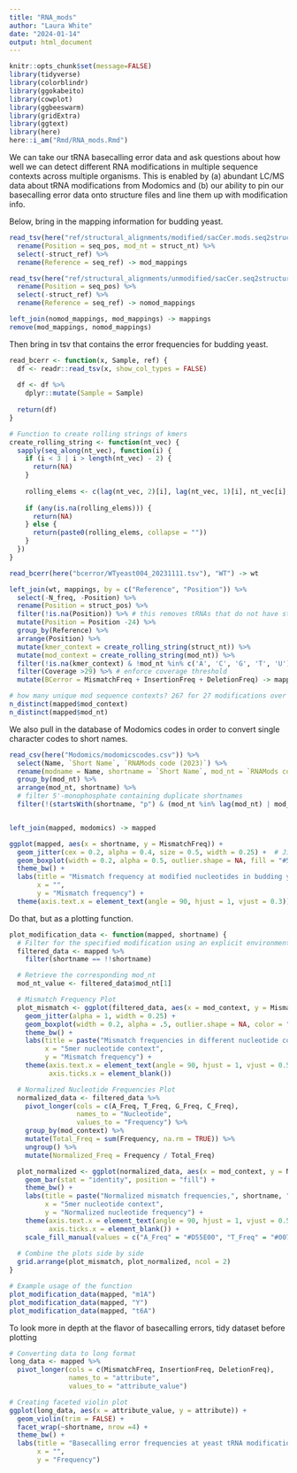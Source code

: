 ```yaml
---
title: "RNA_mods"
author: "Laura White"
date: "2024-01-14"
output: html_document
---
```

```r
knitr::opts_chunk$set(message=FALSE)
library(tidyverse)
library(colorblindr)
library(ggokabeito)
library(cowplot)
library(ggbeeswarm)
library(gridExtra)
library(ggtext)
library(here)
here::i_am("Rmd/RNA_mods.Rmd")
```
We can take our tRNA basecalling error data and ask questions about how well we can detect different RNA modifications in multiple sequence contexts across multiple organisms. This is enabled by (a) abundant LC/MS data about tRNA modifications from Modomics and (b) our ability to pin our basecalling error data onto structure files and line them up with modification info.

Below, bring in the mapping information for budding yeast.
```r
read_tsv(here("ref/structural_alignments/modified/sacCer.mods.seq2structure.tsv")) %>%
  rename(Position = seq_pos, mod_nt = struct_nt) %>%
  select(-struct_ref) %>%
  rename(Reference = seq_ref) -> mod_mappings

read_tsv(here("ref/structural_alignments/unmodified/sacCer.seq2structure.tsv")) %>%
  rename(Position = seq_pos) %>%
  select(-struct_ref) %>%
  rename(Reference = seq_ref) -> nomod_mappings

left_join(nomod_mappings, mod_mappings) -> mappings
remove(mod_mappings, nomod_mappings)
```
Then bring in tsv that contains the error frequencies for budding yeast.
```r
read_bcerr <- function(x, Sample, ref) {
  df <- readr::read_tsv(x, show_col_types = FALSE)
  
  df <- df %>%
    dplyr::mutate(Sample = Sample)
  
  return(df)
}

# Function to create rolling strings of kmers
create_rolling_string <- function(nt_vec) {
  sapply(seq_along(nt_vec), function(i) {
    if (i < 3 | i > length(nt_vec) - 2) {
      return(NA)
    }
    
    rolling_elems <- c(lag(nt_vec, 2)[i], lag(nt_vec, 1)[i], nt_vec[i], lead(nt_vec, 1)[i], lead(nt_vec, 2)[i])
    
    if (any(is.na(rolling_elems))) {
      return(NA)
    } else {
      return(paste0(rolling_elems, collapse = ""))
    }
  })
}

read_bcerr(here("bcerror/WTyeast004_20231111.tsv"), "WT") -> wt

left_join(wt, mappings, by = c("Reference", "Position")) %>%
  select(-N_freq, -Position) %>%
  rename(Position = struct_pos) %>%
  filter(!is.na(Position)) %>% # this removes tRNAs that do not have structural info in the mappings df
  mutate(Position = Position -24) %>%
  group_by(Reference) %>%
  arrange(Position) %>%
  mutate(kmer_context = create_rolling_string(struct_nt)) %>%
  mutate(mod_context = create_rolling_string(mod_nt)) %>%
  filter(!is.na(kmer_context) & !mod_nt %in% c('A', 'C', 'G', 'T', 'U')) %>% # only keep positions with modifications
  filter(Coverage >29) %>% # enforce coverage threshold
  mutate(BCerror = MismatchFreq + InsertionFreq + DeletionFreq) -> mapped 

# how many unique mod sequence contexts? 267 for 27 modifications over almost 3k tRNA sites.
n_distinct(mapped$mod_context)
n_distinct(mapped$mod_nt)
```

We also pull in the database of Modomics codes in order to convert single character codes to short names.
```r
read_csv(here("Modomics/modomicscodes.csv")) %>%
  select(Name, `Short Name`, `RNAMods code (2023)`) %>%
  rename(modname = Name, shortname = `Short Name`, mod_nt = `RNAMods code (2023)`) %>%
  group_by(mod_nt) %>%
  arrange(mod_nt, shortname) %>%
  # filter 5'-monophosphate containing duplicate shortnames
  filter(!(startsWith(shortname, "p") & (mod_nt %in% lag(mod_nt) | mod_nt %in% lead(mod_nt)))) -> modomics


left_join(mapped, modomics) -> mapped
```

```r
ggplot(mapped, aes(x = shortname, y = MismatchFreq)) +
  geom_jitter(cex = 0.2, alpha = 0.4, size = 0.5, width = 0.25) +  # Jitter plot
  geom_boxplot(width = 0.2, alpha = 0.5, outlier.shape = NA, fill = "#56B4E9") +
  theme_bw() +
  labs(title = "Mismatch frequency at modified nucleotides in budding yeast tRNAs",
       x = "",
       y = "Mismatch frequency") +
  theme(axis.text.x = element_text(angle = 90, hjust = 1, vjust = 0.3))

```

Do that, but as a plotting function.
```r
plot_modification_data <- function(mapped, shortname) {
  # Filter for the specified modification using an explicit environment
  filtered_data <- mapped %>%
    filter(shortname == !!shortname)

  # Retrieve the corresponding mod_nt
  mod_nt_value <- filtered_data$mod_nt[1]

  # Mismatch Frequency Plot
  plot_mismatch <- ggplot(filtered_data, aes(x = mod_context, y = MismatchFreq)) +
    geom_jitter(alpha = 1, width = 0.25) +
    geom_boxplot(width = 0.2, alpha = .5, outlier.shape = NA, color = "#56B4E9") +
    theme_bw() +
    labs(title = paste("Mismatch frequencies in different nucleotide contexts,", shortname, "(", mod_nt_value, ")"),
         x = "5mer nucleotide context",
         y = "Mismatch frequency") +
    theme(axis.text.x = element_text(angle = 90, hjust = 1, vjust = 0.5, margin = margin(2, 0, 2, 0), face = "bold", color = "black", size = 10),
          axis.ticks.x = element_blank())

  # Normalized Nucleotide Frequencies Plot
  normalized_data <- filtered_data %>%
    pivot_longer(cols = c(A_Freq, T_Freq, G_Freq, C_Freq), 
                 names_to = "Nucleotide", 
                 values_to = "Frequency") %>%
    group_by(mod_context) %>%
    mutate(Total_Freq = sum(Frequency, na.rm = TRUE)) %>%
    ungroup() %>%
    mutate(Normalized_Freq = Frequency / Total_Freq)

  plot_normalized <- ggplot(normalized_data, aes(x = mod_context, y = Normalized_Freq, fill = Nucleotide)) +
    geom_bar(stat = "identity", position = "fill") +
    theme_bw() +
    labs(title = paste("Normalized mismatch frequencies,", shortname, "modification", "(", mod_nt_value, ")"),
         x = "5mer nucleotide context",
         y = "Normalized nucleotide frequency") +
    theme(axis.text.x = element_text(angle = 90, hjust = 1, vjust = 0.5, margin = margin(2, 0, 2, 0), face = "bold", color = "black", size = 10),
          axis.ticks.x = element_blank()) +
    scale_fill_manual(values = c("A_Freq" = "#D55E00", "T_Freq" = "#0072B2", "G_Freq" = "#009E73", "C_Freq" = "#F0E442"))
  
  # Combine the plots side by side
  grid.arrange(plot_mismatch, plot_normalized, ncol = 2)
}

# Example usage of the function
plot_modification_data(mapped, "m1A")
plot_modification_data(mapped, "Y")
plot_modification_data(mapped, "t6A")
```



To look more in depth at the flavor of basecalling errors, tidy dataset before plotting

```r
# Converting data to long format
long_data <- mapped %>%
  pivot_longer(cols = c(MismatchFreq, InsertionFreq, DeletionFreq), 
               names_to = "attribute", 
               values_to = "attribute_value")

# Creating faceted violin plot
ggplot(long_data, aes(x = attribute_value, y = attribute)) +
  geom_violin(trim = FALSE) +
  facet_wrap(~shortname, nrow =4) +
  theme_bw() +
  labs(title = "Basecalling error frequencies at yeast tRNA modifications",
       x = "",
       y = "Frequency")

```

